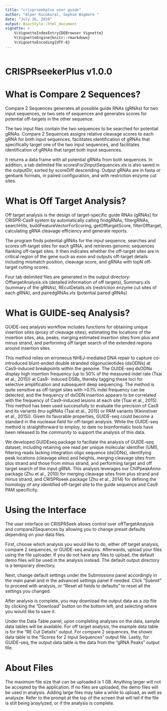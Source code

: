 ```yaml
---
title: "crisprseekplus user guide"
author: "Alper Kucukural, Sophie Wigmore "
date: "July 26, 2016"
output: BiocStyle::html_document
vignette: >
    %\VignetteIndexEntry{DEBrowser Vignette}
    %\VignetteEngine{knitr::rmarkdown}
    %\VignetteEncoding{UTF-8}
---
```


```r
```

# CRISPRseekerPlus v1.0.0

What is Compare 2 Sequences?
============================

Compare 2 Sequences generates all possible guide RNAs (gRNAs) for two input sequences, or two sets of sequences and generates scores for potential off-targets in the other sequence.

The two input files contain the two sequences to be searched
for potential gRNAs. Compare 2 Sequences assigns relative cleavage scores to each gRNA for
both input sequences, facilitates identification of gRNAs that specifically
target one of the two input sequences, and facilitates identification of gRNAs that target both
input sequences.

It returns a data frame with all potential gRNAs from both sequences. In addition, a tab delimited file
scoresFor2InputSequences.xls is also saved in the outputDir, sorted by scoreDiff descending.
Output gRNAs are in fasta or genbank formats, in paired configuration, and with restriction enzyme cut sites. 


What is Off Target Analysis?
============================

Off target analysis is the design of target-specific guide RNAs (gRNAs) for CRISPR-Cas9 system by automatically calling findgRNAs, filtergRNAs, searchHits, buildFeatureVectorForScoring, getOfftargetScore, filterOfftarget, calculating gRNA cleavage efficiency and generate reports.

The program finds potential gRNAs for the input sequence, searches and scores off-target sites for each gRNA, and retrieves genomic sequences flanking off-target sites. It then indicates whether the off-target sites are in critical region of the
gene such as exon and outputs off-target details including mismatch position, cleavage score, and gRNAs with topN off-target cutting scores.

Four tab delimited files are generated in the output directory: OfftargetAnalysis.xls (detailed information of off targets), Summary.xls (summary of the gRNAs), REcutDetails.xls (restriction enzyme cut sites of each gRNA), and pairedgRNAs.xls (potential paired gRNAs)

What is GUIDE-seq Analysis?
=============================

GUIDE-seq analysis workflow includes functions for obtaining unique insertion
sites (proxy of cleavage sites), estimating the locations
of the insertion sites, aka, peaks, merging estimated insertion
sites from plus and minus strand, and performing off target
search of the extended regions around insertion sites.


This method relies on erroneous NHEJ-mediated DNA repair to capture co-introduced blunt-ended double stranded oligonucleotides (dsODNs) at Cas9-induced breakpoints within the genome. The GUIDE-seq dsODNs
display high insertion frequency (up to 50% of the measured indel rate (Tsai et al., 2015)) at Cas9-
induced DSBs, thereby tagging these loci for selective amplification and subsequent deep sequencing.
The method is quite sensitive as off-target sites with >0.1% indel frequency can be detected, and the
frequency of dsODN insertion appears to be correlated with the frequency of Cas9-induced lesions at
each site (Tsai et al., 2015). This method has been used successfully to evaluate the precision of Cas9
and its variants (tru-sgRNAs (Tsai et al., 2015) or PAM variants (Kleinstiver et al., 2015)). Given its
favorable properties, GUIDE-seq could become a standard in the nuclease field for off-target analysis.
While the GUIDE-seq method is straightforward to employ, to date no bioinformatic tools have been
released to the community to support the analysis of this data. 

We developed GUIDEseq package to faciliate the analysis of GUIDE-seq dataset, including retaining one read per unique molecular identifier (UMI), filtering reads lacking integration oligo sequence (dsODNs), identifying peak locations (cleavage
sites) and heights, merging cleavage sites from plus strand and those from minus strand, and performing
target and off target search of the input gRNA. This analysis leverages our ChIPpeakAnno package (Zhu
et al., 2010) for merging cleavage sites from plus strand and minus strand, and CRISPRseek package
(Zhu et al., 2014) for defining the homology of any identified off-target site to the guide sequence and
Cas9 PAM specificity.


Using the Interface
============================

The user interface on CRISPRSeek allows control over offTargetAnalysis and compare2Sequences by allowing you to change preset defaults depending on your data files. 
 
First, choose which analysis you would like to do, either off target analysis, compare 2 sequences, or 
GUIDE-seq analysis. Afterwards, upload your files using the file uploader. If you do not have any files to upload, the default demo files will be used in the analysis instead. The default output directory is a temporary directory.

Next, change default settings under the Submissions panel accordingly in the main panel and in the advanced settings panel if needed. Click "Submit" to proceed with analysis, or "Reset all fields to defaults" to reset all the settings you changed.

After analysis is complete, you may download the output data as a zip file by clicking the "Download" button on the bottom left, and selecting where you would like to save it.

Under the Data Table panel, upon completing analyses on the data, sample data tables will be available. For off target analysis, the example data table is for the "RE Cut Details" output. For compare 2 sequences, the
shown data table is the "Scores for 2 Input Sequences" output file. Lastly, for GUIDE-seq, the output data table is the data from the "gRNA Peaks" output file.

About Files
============================
The maximum file size that can be uploaded is 1 GB. Anything larger will not be accepted by the application. If no files are uploaded, the demo files will be used in analysis.
Adding large files may take a while to upload, as well as analysze. Refer to the prompt at the top of the screen that will tell if the file is still being anaylyzed, or if the analysis is complete.

